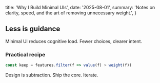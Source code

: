   title: 'Why I Build Minimal UIs',
  date: '2025-08-01',
  summary: 'Notes on clarity, speed, and the art of removing unnecessary weight.',
}

## Less is guidance

Minimal UI reduces cognitive load. Fewer choices, clearer intent.

### Practical recipe

```ts
const keep = features.filter(f => value(f) > weight(f))
```

Design is subtraction. Ship the core. Iterate.
